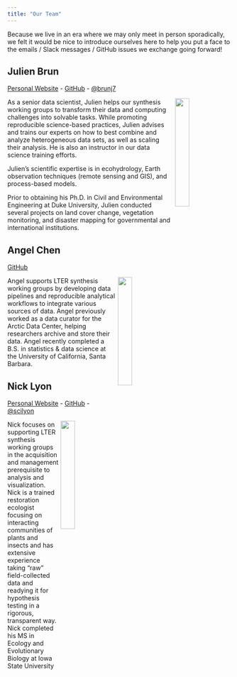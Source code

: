 ```yaml
---
title: "Our Team"
---
```


Because we live in an era where we may only meet in person sporadically, we felt it would be nice to introduce ourselves here to help you put a face to the emails / Slack messages / GitHub issues we exchange going forward!

## Julien Brun

[Personal Website](https://brunj7.github.io/) - [GitHub](https://github.com/brunj7) -  [@brunj7](https://twitter.com/brunj7)

<img src = "images/jbrun.jpeg" align = "right" width = "25%" />

As a senior data scientist, Julien helps our synthesis working groups to transform their data and computing challenges into solvable tasks. While promoting reproducible science-based practices, Julien advises and trains our experts on how to best combine and analyze heterogeneous data sets, as well as scaling their analysis. He is also an instructor in our data science training efforts.

Julien’s scientific expertise is in ecohydrology, Earth observation techniques (remote sensing and GIS), and process-based models.

Prior to obtaining his Ph.D. in Civil and Environmental Engineering at Duke University, Julien conducted several projects on land cover change, vegetation monitoring, and disaster mapping for governmental and international institutions.

## Angel Chen

[GitHub](https://github.com/angelchen7)

<img src = "images/achen.jpeg" align = "right" width = "25%" />

Angel supports LTER synthesis working groups by developing data pipelines and reproducible analytical workflows to integrate various sources of data. Angel previously worked as a data curator for the Arctic Data Center, helping researchers archive and store their data. Angel recently completed a B.S. in statistics & data science at the University of California, Santa Barbara.

## Nick Lyon

[Personal Website](https://njlyon0.github.io/) - [GitHub](https://github.com/njlyon0) -  [@scilyon](https://twitter.com/scilyon)

<img src = "images/nlyon.png" align = "right" width = "25%" />

Nick focuses on supporting LTER synthesis working groups in the acquisition and management prerequisite to analysis and visualization. Nick is a trained restoration ecologist focusing on interacting communities of plants and insects and has extensive experience taking "raw" field-collected data and readying it for hypothesis testing in a rigorous, transparent way. Nick completed his MS in Ecology and Evolutionary Biology at Iowa State University
